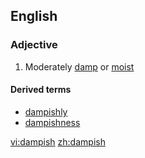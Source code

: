 ==English==

===Adjective===
{{en-adj}}

# Moderately [[damp]] or [[moist]]

====Derived terms====
* [[dampishly]]
* [[dampishness]]

[[vi:dampish]]
[[zh:dampish]]